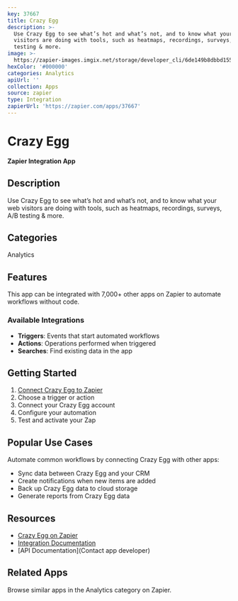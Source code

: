 ```yaml
---
key: 37667
title: Crazy Egg
description: >-
  Use Crazy Egg to see what’s hot and what’s not, and to know what your web
  visitors are doing with tools, such as heatmaps, recordings, surveys, A/B
  testing & more.
image: >-
  https://zapier-images.imgix.net/storage/developer_cli/6de149b8dbbd155e17b15738368feef0.png?auto=format%2Ccompress&ixlib=python-3.0.0&q=50
hexColor: '#000000'
categories: Analytics
apiUrl: ''
collection: Apps
source: zapier
type: Integration
zapierUrl: 'https://zapier.com/apps/37667'
---
```

# Crazy Egg

**Zapier Integration App**

## Description

Use Crazy Egg to see what’s hot and what’s not, and to know what your web visitors are doing with tools, such as heatmaps, recordings, surveys, A/B testing & more.

## Categories

Analytics

## Features

This app can be integrated with 7,000+ other apps on Zapier to automate workflows without code.

### Available Integrations

- **Triggers**: Events that start automated workflows
- **Actions**: Operations performed when triggered
- **Searches**: Find existing data in the app

## Getting Started

1. [Connect Crazy Egg to Zapier](https://zapier.com/apps/37667)
2. Choose a trigger or action
3. Connect your Crazy Egg account
4. Configure your automation
5. Test and activate your Zap

## Popular Use Cases

Automate common workflows by connecting Crazy Egg with other apps:

- Sync data between Crazy Egg and your CRM
- Create notifications when new items are added
- Back up Crazy Egg data to cloud storage
- Generate reports from Crazy Egg data

## Resources

- [Crazy Egg on Zapier](https://zapier.com/apps/37667)
- [Integration Documentation](https://zapier.com/apps/37667/integrations)
- [API Documentation](Contact app developer)

## Related Apps

Browse similar apps in the Analytics category on Zapier.
